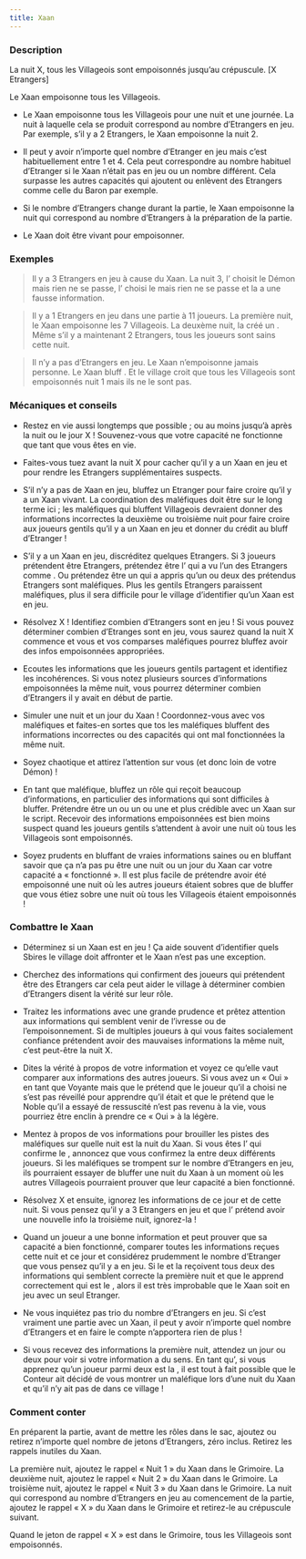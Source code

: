 ```yaml
---
title: Xaan
---
```



<Role XAAN header />

### Description

La nuit X, tous les Villageois sont empoisonnés jusqu’au crépuscule. [X Etrangers] 

Le Xaan empoisonne tous les Villageois.

-	Le Xaan empoisonne tous les Villageois pour une nuit et une journée. La nuit à laquelle cela se produit correspond au nombre d’Etrangers en jeu. Par exemple, s’il y a 2 Etrangers, le Xaan empoisonne la nuit 2.

-	Il peut y avoir n’importe quel nombre d’Etranger en jeu mais c’est habituellement entre 1 et 4. Cela peut correspondre au nombre habituel d’Etranger si le Xaan n’était pas en jeu ou un nombre différent. Cela surpasse les autres capacités qui ajoutent ou enlèvent des Etrangers comme celle du Baron par exemple.

-	Si le nombre d’Etrangers change durant la partie, le Xaan empoisonne la nuit qui correspond au nombre d’Etrangers à la préparation de la partie.

-	Le Xaan doit être vivant pour empoisonner.

### Exemples

> Il y a 3 Etrangers en jeu à cause du Xaan. La nuit 3, l’<Role EXORCISTE /> choisit le Démon mais rien ne se passe, l’<Role ACROBATE /> choisi le <Role SOULARD /> mais rien ne se passe et la <Role COUTURIERE /> a une fausse information.

> Il y a 1 Etrangers en jeu dans une partie à 11 joueurs. La première nuit, le Xaan empoisonne les 7 Villageois. La deuxème nuit, la <Role VIEILLE_CHOUETTE /> créé un <Role CHAPELIER />. Même s’il y a maintenant 2 Etrangers, tous les joueurs sont sains cette nuit.

> Il n’y a pas d’Etrangers en jeu. Le Xaan n’empoisonne jamais personne. Le Xaan bluff <Role ZELOTE />. Et le village croit que tous les Villageois sont empoisonnés nuit 1 mais ils ne le sont pas.

### Mécaniques et conseils

- Restez en vie aussi longtemps que possible ; ou au moins jusqu’à après la nuit ou le jour X ! Souvenez-vous que votre capacité ne fonctionne que tant que vous êtes en vie.

- Faites-vous tuez avant la nuit X pour cacher qu’il y a un Xaan en jeu et pour rendre les Etrangers supplémentaires suspects.

- S’il n’y a pas de Xaan en jeu, bluffez un Etranger pour faire croire qu’il y a un Xaan vivant. La coordination des maléfiques doit être sur le long terme ici ; les maléfiques qui bluffent Villageois devraient donner des informations incorrectes la deuxième ou troisième nuit pour faire croire aux joueurs gentils qu’il y a un Xaan en jeu et donner du crédit au bluff d’Etranger !

- S’il y a un Xaan en jeu, discréditez quelques Etrangers. Si 3 joueurs prétendent être Etrangers, prétendez être l’<Role ENQUETEUR /> qui a vu l’un des Etrangers comme <Role EMPOISONNEUR />. Ou prétendez être un <Role IDIOT_DU_VILLAGE /> qui a appris qu’un ou deux des prétendus Etrangers sont maléfiques. Plus les gentils Etrangers paraissent maléfiques, plus il sera difficile pour le village d’identifier qu’un Xaan est en jeu.

- Résolvez X ! Identifiez combien d’Etrangers sont en jeu ! Si vous pouvez déterminer combien d’Etranges sont en jeu, vous saurez quand la nuit X commence et vous et vos comparses maléfiques pourrez bluffez avoir des infos empoisonnées appropriées.

- Ecoutes les informations que les joueurs gentils partagent et identifiez les incohérences. Si vous notez plusieurs sources d’informations empoisonnées la même nuit, vous pourrez déterminer combien d’Etrangers il y avait en début de partie.

- Simuler une nuit et un jour du Xaan ! Coordonnez-vous avec vos maléfiques et faites-en sortes que tos les maléfiques bluffent des informations incorrectes ou des capacités qui ont mal fonctionnées la même nuit. 

- Soyez chaotique et attirez l’attention sur vous (et donc loin de votre Démon) !

- En tant que maléfique, bluffez un rôle qui reçoit beaucoup d’informations, en particulier des informations qui sont difficiles à bluffer. Prétendre être un <Role REVEUR /> ou un <Role CANNIBALE /> ou une <Role LAVANDIERE /> et plus crédible avec un Xaan sur le script. Recevoir des informations empoisonnées est bien moins suspect quand les joueurs gentils s’attendent à avoir une nuit où tous les Villageois sont empoisonnés.

- Soyez prudents en bluffant de vraies informations saines ou en bluffant savoir que ça n’a pas pu être une nuit ou un jour du Xaan car votre capacité a « fonctionné ». Il est plus facile de prétendre avoir été empoisonné une nuit où les autres joueurs étaient sobres que de bluffer que vous étiez sobre une nuit où tous les Villageois étaient empoisonnés !

### Combattre le Xaan

- Déterminez si un Xaan est en jeu ! Ça aide souvent d’identifier quels Sbires le village doit affronter et le Xaan n’est pas une exception. 

- Cherchez des informations qui confirment des joueurs qui prétendent être des Etrangers car cela peut aider le village à déterminer combien d’Etrangers disent la vérité sur leur rôle.

- Traitez les informations avec une grande prudence et prêtez attention aux informations qui semblent venir de l’ivresse ou de l’empoisonnement. Si de multiples joueurs à qui vous faites socialement confiance prétendent avoir des mauvaises informations la même nuit, c’est peut-être la nuit X.

- Dites la vérité à propos de votre information et voyez ce qu’elle vaut comparer aux informations des autres joueurs. Si vous avez un « Oui » en tant que Voyante mais que le <Role VEILLEUR_DE_NUIT /> prétend que le joueur qu’il a choisi ne s’est pas réveillé pour apprendre qu’il était <Role VEILLEUR_DE_NUIT /> et que le <Role PROFESSEUR /> prétend que le Noble qu’il a essayé de ressuscité n’est pas revenu à la vie, vous pourriez être enclin à prendre ce « Oui » à la légère.

- Mentez à propos de vos informations pour brouiller les pistes des maléfiques sur quelle nuit est la nuit du Xaan. Si vous êtes l’<Role ARCHIVISTE /> qui confirme le <Role MEDECIN_DE_PESTE />, annoncez que vous confirmez la <Role BRUTE /> entre deux différents joueurs. Si les maléfiques se trompent sur le nombre d’Etrangers en jeu, ils pourraient essayer de bluffer une nuit du Xaan à un moment où les autres Villageois pourraient prouver que leur capacité a bien fonctionné.

- Résolvez X et ensuite, ignorez les informations de ce jour et de cette nuit. Si vous pensez qu’il y a 3 Etrangers en jeu et que l’<Role EMPATHIQUE /> prétend avoir une nouvelle info la troisième nuit, ignorez-la !

- Quand un joueur a une bonne information et peut prouver que sa capacité a bien fonctionné, comparer toutes les informations reçues cette nuit et ce jour et considérez prudemment le nombre d’Etranger que vous pensez qu’il y a en jeu. Si le <Role REVEUR /> et la <Role LAVANDIERE /> reçoivent tous deux des informations qui semblent correcte la première nuit et que le <Role MAJORDOME /> apprend correctement qui est le <Role VEILLEUR_DE_NUIT />, alors il est très improbable que le Xaan soit en jeu avec un seul Etranger.

- Ne vous inquiétez pas trio du nombre d’Etrangers en jeu. Si c’est vraiment une partie avec un Xaan, il peut y avoir n’importe quel nombre d’Etrangers et en faire le compte n’apportera rien de plus !

- Si vous recevez des informations la première nuit, attendez un jour ou deux pour voir si votre information a du sens. En tant qu’<Role ARCHIVISTE />, si vous apprenez qu’un joueur parmi deux est la <Role BRUTE />, il est tout à fait possible que le Conteur ait décidé de vous montrer un maléfique lors d’une nuit du Xaan et qu’il n’y ait pas de <Role BRUTE /> dans ce village !

### Comment conter

En préparent la partie, avant de mettre les rôles dans le sac, ajoutez ou retirez n’importe quel nombre de jetons d’Etrangers, zéro inclus. Retirez les rappels inutiles du Xaan.

La première nuit, ajoutez le rappel « Nuit 1 » du Xaan dans le Grimoire. La deuxième nuit, ajoutez le rappel « Nuit 2 » du Xaan dans le Grimoire. La troisième nuit, ajoutez le rappel « Nuit 3 » du Xaan dans le Grimoire. La nuit qui correspond au nombre d’Etrangers en jeu au comencement de la partie, ajoutez le rappel « X » du Xaan dans le Grimoire et retirez-le au crépuscule suivant.

Quand le jeton de rappel « X » est dans le Grimoire, tous les Villageois sont empoisonnés. 


